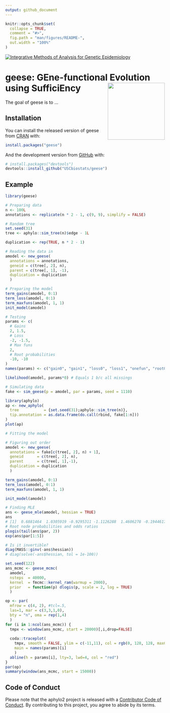 ```yaml
---
output: github_document
---
```


<!-- README.md is generated from README.Rmd. Please edit that file -->

```r
knitr::opts_chunk$set(
  collapse = TRUE,
  comment = "#>",
  fig.path = "man/figures/README-",
  out.width = "100%"
)
```

[![Integrative Methods of Analysis for Genetic Epidemiology](https://raw.githubusercontent.com/USCbiostats/badges/master/tommy-image-badge.svg)](https://image.usc.edu)

# geese: **GE**ne-functional **E**volution using **S**uffici**E**ncy <img src="man/figures/logo.svg" align="right" width="180px"/>

<!-- badges: start -->
<!-- badges: end -->

The goal of geese is to ...

## Installation

You can install the released version of geese from [CRAN](https://CRAN.R-project.org) with:

``` r
install.packages("geese")
```

And the development version from [GitHub](https://github.com/) with:

``` r
# install.packages("devtools")
devtools::install_github("USCbiostats/geese")
```
## Example

```r
library(geese)

# Preparing data
n <- 100L
annotations <- replicate(n * 2 - 1, c(9, 9), simplify = FALSE)

# Random tree
set.seed(31)
tree <- aphylo::sim_tree(n)$edge - 1L

duplication <- rep(TRUE, n * 2 - 1)

# Reading the data in
amodel <- new_geese(
  annotations = annotations,
  geneid = c(tree[, 2], n),
  parent = c(tree[, 1], -1),
  duplication = duplication
  )

# Preparing the model
term_gains(amodel, 0:1)
term_loss(amodel, 0:1)
term_maxfuns(amodel, 1, 1)
init_model(amodel)

# Testing
params <- c(
  # Gains
  2, 1.5,
  # Loss
  -2, -1.5,
  # Max funs
  2, 
  # Root probabilities
  -10, -10
)
names(params) <- c("gain0", "gain1", "loss0", "loss1", "onefun", "root0", "root1")

likelihood(amodel, params*0) # Equals 1 b/c all missings

# Simulating data
fake <- sim_geese(p = amodel, par = params, seed = 1110)
```

```r
library(aphylo)
ap <- new_aphylo(
  tree           = {set.seed(31);aphylo::sim_tree(n)},
  tip.annotation = as.data.frame(do.call(rbind, fake[1:n]))
)
plot(ap)
```


```r
# Fitting the model

# Figuring out order
amodel <- new_geese(
  annotations = fake[c(tree[, 2], n) + 1],
  geneid      = c(tree[, 2], n),
  parent      = c(tree[, 1],-1),
  duplication = duplication
  )

term_gains(amodel, 0:1)
term_loss(amodel, 0:1)
term_maxfuns(amodel, 1, 1)

init_model(amodel)

# Finding MLE
ans <- geese_mle(amodel, hessian = TRUE)
ans
# [1]  0.6881464  1.0305919 -0.9295311 -1.1126288  1.4606278 -0.1944617 -1.0264741
# Root node probabilities and odds ratios
plogis(tail(ans$par, 2))
exp(ans$par[1:5])

# Is it invertible?
diag(MASS::ginv(-ans$hessian))
# diag(solve(-ans$hessian, tol = 1e-100))

```


```r
set.seed(122)
ans_mcmc <- geese_mcmc(
  amodel,
  nsteps  = 40000,
  kernel  = fmcmc::kernel_ram(warmup = 2000), 
  prior   = function(p) dlogis(p, scale = 2, log = TRUE)
  )
```

```r
op <- par(
  mfrow = c(4, 2), #tcl=.5,
  las=1, mar = c(3,3,1,0),
  bty = "n", oma = rep(1,4)
  )
for (i in 1:ncol(ans_mcmc)) {
  tmpx <- window(ans_mcmc, start = 20000)[,i,drop=FALSE]
  
  coda::traceplot(
    tmpx, smooth = FALSE, ylim = c(-11,11), col = rgb(0, 128, 128, maxColorValue = 255), 
    main = names(params)[i]
    )
  abline(h = params[i], lty=3, lwd=4, col = "red")
}
par(op)
summary(window(ans_mcmc, start = 15000))
```



## Code of Conduct
  
Please note that the aphylo2 project is released with a [Contributor Code of Conduct](https://contributor-covenant.org/version/2/0/CODE_OF_CONDUCT.html). By contributing to this project, you agree to abide by its terms.
